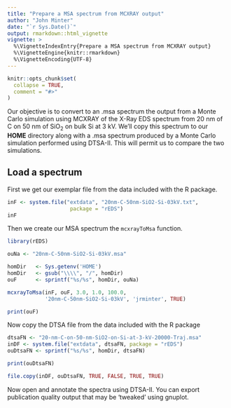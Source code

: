 ```yaml
---
title: "Prepare a MSA spectrum from MCXRAY output"
author: "John Minter"
date: "`r Sys.Date()`"
output: rmarkdown::html_vignette
vignette: >
  %\VignetteIndexEntry{Prepare a MSA spectrum from MCXRAY output}
  %\VignetteEngine{knitr::rmarkdown}
  %\VignetteEncoding{UTF-8}
---
```


```r
knitr::opts_chunk$set(
  collapse = TRUE,
  comment = "#>"
)
```

Our objective is to convert to an .msa spectrum the output from a Monte
Carlo simulation using MCXRAY of the X-Ray EDS spectrum from 20 nm of
C on 50 nm of SiO~2~ on bulk Si at 3 kV. We'll copy this spectrum to
our **HOME** directory along with a .msa spectrum produced by a Monte
Carlo simulation performed using DTSA-II. This will permit us to compare
the two simulations.


## Load a spectrum

First we get our exemplar file from the data included with the R
package.

```r
inF <- system.file("extdata", "20nm-C-50nm-SiO2-Si-03kV.txt",
                    package = "rEDS")
inF
```

Then we create our MSA spectrum the `mcxrayToMsa` function.

```r
library(rEDS)

ouNa <- "20nm-C-50nm-SiO2-Si-03kV.msa"

homDir   <- Sys.getenv('HOME')
homDir   <- gsub("\\\\", "/", homDir)
ouF      <- sprintf("%s/%s", homDir, ouNa)

mcxrayToMsa(inF, ouF, 3.0, 1.0, 100.0,
            '20nm-C-50nm-SiO2-Si-03kV', 'jrminter', TRUE)

print(ouF)
```

Now copy the DTSA file from the data included with the R package

```r
dtsaFN <- "20-nm-C-on-50-nm-SiO2-on-Si-at-3-kV-20000-Traj.msa"
inDF <- system.file("extdata", dtsaFN, package = "rEDS")
ouDtsaFN <- sprintf("%s/%s", homDir, dtsaFN)

print(ouDtsaFN)

file.copy(inDF, ouDtsaFN, TRUE, FALSE, TRUE, TRUE)
```

Now open and annotate the spectra using DTSA-II. You can export
publication quality output that may be 'tweaked' using gnuplot.


